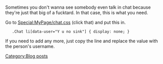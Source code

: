 Sometimes you don't wanna see somebody even talk in chat because they're just that big of a fucktard. In that case, this is what you need.

Go to [[Special:MyPage/chat.css]] (click that) and put this in.

    .Chat li[data-user="Y u no sink"] { display: none; }

If you need to add any more, just copy the line and replace the value with the person's username.
[[Category:Blog posts]]
